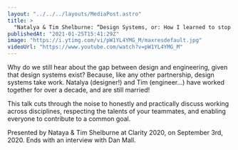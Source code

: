 ```yaml
---
layout: "../../../layouts/MediaPost.astro"
title: >
  "Natalya & Tim Shelburne: “Design Systems, or: How I learned to stop fighting and love the team”"
publishedAt: "2021-01-25T15:41:29Z"
image: "https://i.ytimg.com/vi/pW1YL4YMG_M/maxresdefault.jpg"
videoUrl: "https://www.youtube.com/watch?v=pW1YL4YMG_M"
---
```


Why do we still hear about the gap between design and engineering, given that design systems exist? Because, like any other partnership, design systems take work. Natalya (designer!) and Tim (engineer...) have worked together for over a decade, and are still married!

This talk cuts through the noise to honestly and practically discuss working across disciplines, respecting the talents of your teammates, and enabling everyone to contribute to a common goal.

Presented by Nataya & Tim Shelburne at Clarity 2020, on September 3rd, 2020. Ends with an interview with Dan Mall.
